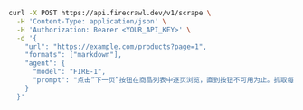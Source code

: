 ```bash curl
curl -X POST https://api.firecrawl.dev/v1/scrape \
  -H 'Content-Type: application/json' \
  -H 'Authorization: Bearer <YOUR_API_KEY>' \
  -d '{
    "url": "https://example.com/products?page=1",
    "formats": ["markdown"],
    "agent": {
      "model": "FIRE-1",
      "prompt": "点击“下一页”按钮在商品列表中逐页浏览，直到按钮不可用为止。抓取每一页的内容。"
    }
  }'
```
